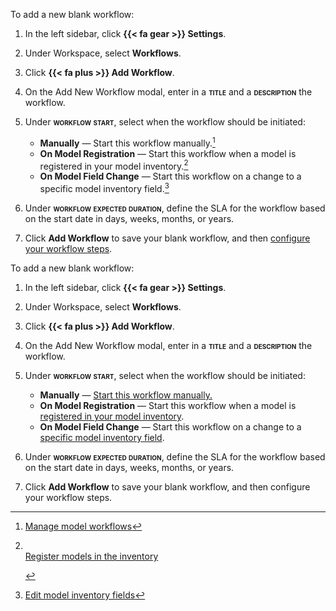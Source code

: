 :::: {.content-visible unless-format="revealjs"}
To add a new blank workflow:

1. In the left sidebar, click **{{< fa gear >}} Settings**.

1. Under Workspace, select **Workflows**.

1. Click **{{< fa plus >}} Add Workflow**.

1. On the Add New Workflow modal, enter in a **[title]{.smallcaps}** and a **[description]{.smallcaps}** the workflow.

1. Under **[workflow start]{.smallcaps}**, select when the workflow should be initiated:

    - **Manually** — Start this workflow manually.^[[Manage model workflows](/guide/model-workflows/manage-model-workflows.qmd#initiate-model-workflows)]
    - **On Model Registration** — Start this workflow when a model is registered in your model inventory.[^longnote]
    - **On Model Field Change** — Start this workflow on a change to a specific model inventory field.^[[Edit model inventory fields](/guide/model-inventory/edit-model-inventory-fields.qmd)]

1. Under **[workflow expected duration]{.smallcaps}**, define the SLA for the workflow based on the start date in days, weeks, months, or years.

1. Click **Add Workflow** to save your blank workflow, and then [configure your workflow steps](/guide/model-workflows/configure-model-workflows.qmd#configure-workflow-steps).

[^longnote]:

    ::: {.callout title="Please note that only one workflow can be configured to initiate on model registration."}
    <br>
    [Register models in the inventory](/guide/model-inventory/register-models-in-inventory.qmd)

    :::

::::


:::: {.content-hidden unless-format="revealjs"}
To add a new blank workflow:

1. In the left sidebar, click **{{< fa gear >}} Settings**.

1. Under Workspace, select **Workflows**.

1. Click **{{< fa plus >}} Add Workflow**.

1. On the Add New Workflow modal, enter in a **[title]{.smallcaps}** and a **[description]{.smallcaps}** the workflow.

1. Under **[workflow start]{.smallcaps}**, select when the workflow should be initiated:

    - **Manually** — [Start this workflow manually.](/guide/model-workflows/manage-model-workflows.qmd#initiate-model-workflows)
    - **On Model Registration** — Start this workflow when a model is [registered in your model inventory]((/guide/model-inventory/register-models-in-inventory.qmd)).
    - **On Model Field Change** — Start this workflow on a change to a [specific model inventory field]((/guide/model-inventory/edit-model-inventory-fields.qmd)).

1. Under **[workflow expected duration]{.smallcaps}**, define the SLA for the workflow based on the start date in days, weeks, months, or years.

1. Click **Add Workflow** to save your blank workflow, and then configure your workflow steps.

::::
